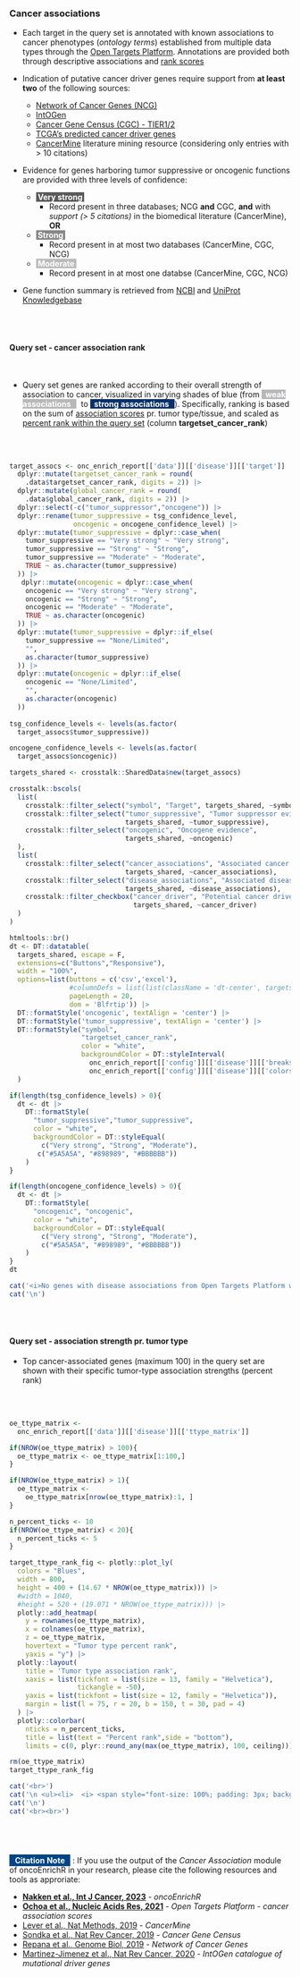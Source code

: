 ### Cancer associations {.tabset}

* Each target in the query set is annotated with known associations to cancer phenotypes (_ontology terms_) established from multiple data types through the [Open Targets Platform](https://targetvalidation.org). Annotations are provided both through descriptive associations and [rank scores](https://sigven.github.io/oncoEnrichR/articles/cancer_gene_rank.html)

* Indication of putative cancer driver genes require support from **at least two** of the following sources:
    * [Network of Cancer Genes (NCG)](http://ncg.kcl.ac.uk/)
    * [IntOGen](https://www.intogen.org)
    * [Cancer Gene Census (CGC) - TIER1/2](https://cancer.sanger.ac.uk/census)
    * [TCGA's predicted cancer driver genes](https://pubmed.ncbi.nlm.nih.gov/29625053/)
    * [CancerMine](http://bionlp.bcgsc.ca/cancermine/) literature mining resource (considering only entries with > 10 citations)
* Evidence for genes harboring tumor suppressive or oncogenic functions are provided with three levels of confidence:
    * <span style="background-color:#5A5A5A; padding:2x; color:white"><b>&nbsp;Very strong&nbsp;</b></span>
        * Record present in three databases; NCG __and__ CGC, __and__ with _support (> 5 citations)_ in the biomedical literature (CancerMine), **OR**
    * <span style="background-color:#898989; padding:2x; color:white"><b>&nbsp;Strong&nbsp;</b></span> 
        * Record present in at most two databases (CancerMine, CGC, NCG)
    * <span style="background-color:#BBBBBB; padding:2x; color:white"><b>&nbsp;Moderate&nbsp;</b></span>
        * Record present in at most one databse (CancerMine, CGC, NCG)
          
* Gene function summary is retrieved from [NCBI](https://www.ncbi.nlm.nih.gov/gene) and [UniProt Knowledgebase](https://www.uniprot.org/)
 
<br><br>


#### Query set - cancer association rank

<br>

* Query set genes are ranked according to their overall strength of association to cancer, visualized in varying shades of blue (from <span style="background-color:#b8b8ba; padding:2x; color:white"><b>&nbsp; weak associations &nbsp; </b></span>&nbsp; to <span style="background-color:#08306b; padding:2x; color:white"><b>&nbsp; strong associations &nbsp; </b></span>). Specifically, ranking is based on the sum of [association scores](https://platform-docs.opentargets.org/associations#association-scores) pr. tumor type/tissue, and scaled as [percent rank within the query set](https://sigven.github.io/oncoEnrichR/articles/cancer_gene_rank.html) (column **targetset_cancer_rank**)

<br><br>

```r

target_assocs <- onc_enrich_report[['data']][['disease']][['target']] |>
  dplyr::mutate(targetset_cancer_rank = round(
    .data$targetset_cancer_rank, digits = 2)) |>
  dplyr::mutate(global_cancer_rank = round(
    .data$global_cancer_rank, digits = 2)) |>
  dplyr::select(-c("tumor_suppressor","oncogene")) |>
  dplyr::rename(tumor_suppressive = tsg_confidence_level,
                oncogenic = oncogene_confidence_level) |>
  dplyr::mutate(tumor_suppressive = dplyr::case_when(
    tumor_suppressive == "Very strong" ~ "Very strong",
    tumor_suppressive == "Strong" ~ "Strong",
    tumor_suppressive == "Moderate" ~ "Moderate",
    TRUE ~ as.character(tumor_suppressive)
  )) |>
   dplyr::mutate(oncogenic = dplyr::case_when(
    oncogenic == "Very strong" ~ "Very strong",
    oncogenic == "Strong" ~ "Strong",
    oncogenic == "Moderate" ~ "Moderate",
    TRUE ~ as.character(oncogenic)
  )) |>
  dplyr::mutate(tumor_suppressive = dplyr::if_else(
    tumor_suppressive == "None/Limited",
    "",
    as.character(tumor_suppressive)
  )) |>
  dplyr::mutate(oncogenic = dplyr::if_else(
    oncogenic == "None/Limited",
    "",
    as.character(oncogenic)
  ))
  
tsg_confidence_levels <- levels(as.factor(
  target_assocs$tumor_suppressive))

oncogene_confidence_levels <- levels(as.factor(
  target_assocs$oncogenic))

targets_shared <- crosstalk::SharedData$new(target_assocs)

crosstalk::bscols(
  list(
    crosstalk::filter_select("symbol", "Target", targets_shared, ~symbol),
    crosstalk::filter_select("tumor_suppressive", "Tumor suppressor evidence", 
                             targets_shared, ~tumor_suppressive),
    crosstalk::filter_select("oncogenic", "Oncogene evidence", 
                             targets_shared, ~oncogenic)
  ),
  list(
    crosstalk::filter_select("cancer_associations", "Associated cancer types", 
                             targets_shared, ~cancer_associations),
    crosstalk::filter_select("disease_associations", "Associated diseases (non-cancer)", 
                             targets_shared, ~disease_associations),
    crosstalk::filter_checkbox("cancer_driver", "Potential cancer driver", 
                               targets_shared, ~cancer_driver)
  )
)

htmltools::br()
dt <- DT::datatable(
  targets_shared, escape = F, 
  extensions=c("Buttons","Responsive"), 
  width = "100%",
  options=list(buttons = c('csv','excel'),
               #columnDefs = list(list(className = 'dt-center', targets = 3:5)),
               pageLength = 20,
               dom = 'Blfrtip')) |>
  DT::formatStyle('oncogenic', textAlign = 'center') |>
  DT::formatStyle('tumor_suppressive', textAlign = 'center') |>
  DT::formatStyle("symbol",
                  "targetset_cancer_rank", 
                  color = "white", 
                  backgroundColor = DT::styleInterval(
                    onc_enrich_report[['config']][['disease']][['breaks']],
                    onc_enrich_report[['config']][['disease']][['colors']])
  )

if(length(tsg_confidence_levels) > 0){
  dt <- dt |>
    DT::formatStyle(
      "tumor_suppressive","tumor_suppressive",
      color = "white", 
      backgroundColor = DT::styleEqual(
        c("Very strong", "Strong", "Moderate"),
       c("#5A5A5A", "#898989", "#BBBBBB"))
    )
}

if(length(oncogene_confidence_levels) > 0){
  dt <- dt |>
    DT::formatStyle(
      "oncogenic", "oncogenic",
      color = "white",
      backgroundColor = DT::styleEqual(
        c("Very strong", "Strong", "Moderate"),
        c("#5A5A5A", "#898989", "#BBBBBB"))
    )
}
dt

```


```r
cat('<i>No genes with disease associations from Open Targets Platform were found.</i>',sep='\n')
cat('\n')
```


<br><br>

#### Query set - association strength pr. tumor type

* Top cancer-associated genes (maximum 100) in the query set are shown with their specific tumor-type association strengths (percent rank)

<br><br>

```r

oe_ttype_matrix <- 
  onc_enrich_report[['data']][['disease']][['ttype_matrix']]

if(NROW(oe_ttype_matrix) > 100){
  oe_ttype_matrix <- oe_ttype_matrix[1:100,]
}

if(NROW(oe_ttype_matrix) > 1){
  oe_ttype_matrix <- 
    oe_ttype_matrix[nrow(oe_ttype_matrix):1, ]
}

n_percent_ticks <- 10
if(NROW(oe_ttype_matrix) < 20){
  n_percent_ticks <- 5
}

target_ttype_rank_fig <- plotly::plot_ly(
  colors = "Blues",
  width = 800,
  height = 400 + (14.67 * NROW(oe_ttype_matrix))) |>
  #width = 1040,
  #height = 520 + (19.071 * NROW(oe_ttype_matrix))) |>
  plotly::add_heatmap(
    y = rownames(oe_ttype_matrix),
    x = colnames(oe_ttype_matrix),
    z = oe_ttype_matrix,
    hovertext = "Tumor type percent rank",
    yaxis = "y") |>
  plotly::layout(
    title = 'Tumor type association rank',
    xaxis = list(tickfont = list(size = 13, family = "Helvetica"), 
                 tickangle = -50),
    yaxis = list(tickfont = list(size = 12, family = "Helvetica")),
    margin = list(l = 75, r = 20, b = 150, t = 30, pad = 4)
  ) |>
  plotly::colorbar(
    nticks = n_percent_ticks, 
    title = list(text = "Percent rank",side = "bottom"),
    limits = c(0, plyr::round_any(max(oe_ttype_matrix), 100, ceiling)))

rm(oe_ttype_matrix)
target_ttype_rank_fig


```

```r
cat('<br>')
cat('\n <ul><li>  <i> <span style="font-size: 100%; padding: 3px; background-color:#989898; color:white">&nbsp;&nbsp;<b>NOT SHOWN</b> - limited/few tumor-type specific associations found for genes in the query set.&nbsp;&nbsp;</span></i></li></ul>',sep='\n')
cat('\n')
cat('<br><br>')

```
<br><br>

### {.unlisted .unnumbered .toc-ignore}

<span style="font-size: 100%; padding: 2px; background-color:#014587; color:white">&nbsp;&nbsp;<b>Citation Note</b>&nbsp;&nbsp;</span> : If you use the output of the *Cancer Association* module of oncoEnrichR in your research, please cite the following resources and tools as approriate:

 * **[Nakken et al., Int J Cancer, 2023](https://doi.org/10.1002/ijc.34666)** - *oncoEnrichR*
 * **[Ochoa et al., Nucleic Acids Res, 2021](https://pubmed.ncbi.nlm.nih.gov/33196847/)** - *Open Targets Platform - cancer association scores*
 * [Lever et al., Nat Methods, 2019](https://pubmed.ncbi.nlm.nih.gov/31110280/) - *CancerMine* 
 * [Sondka et al., Nat Rev Cancer, 2019](https://pubmed.ncbi.nlm.nih.gov/30293088/) - *Cancer Gene Census* 
 * [Repana et al., Genome Biol, 2019](https://pubmed.ncbi.nlm.nih.gov/30606230/) - *Network of Cancer Genes*
 * [Martinez-Jimenez et al., Nat Rev Cancer, 2020](https://pubmed.ncbi.nlm.nih.gov/32778778/) - *IntOGen catalogue of mutational driver genes*


<br><br>
